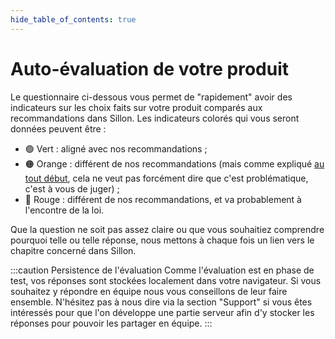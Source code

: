 ```yaml
---
hide_table_of_contents: true
---
```



# Auto-évaluation de votre produit

Le questionnaire ci-dessous vous permet de "rapidement" avoir des indicateurs sur les choix faits sur votre produit comparés aux recommandations dans Sillon. Les indicateurs colorés qui vous seront données peuvent être :

- 🟢 Vert : aligné avec nos recommandations ;
- 🟠 Orange : différent de nos recommandations (mais comme expliqué [au tout début](/docs/preamble/), cela ne veut pas forcément dire que c'est problématique, c'est à vous de juger) ;
- 🔴 Rouge : différent de nos recommandations, et va probablement à l'encontre de la loi.

Que la question ne soit pas assez claire ou que vous souhaitiez comprendre pourquoi telle ou telle réponse, nous mettons à chaque fois un lien vers le chapitre concerné dans Sillon.

<ProductEvaluation />

:::caution Persistence de l'évaluation
Comme l'évaluation est en phase de test, vos réponses sont stockées localement dans votre navigateur. Si vous souhaitez y répondre en équipe nous vous conseillons de leur faire ensemble. N'hésitez pas à nous dire via la section "Support" si vous êtes intéressés pour que l'on développe une partie serveur afin d'y stocker les réponses pour pouvoir les partager en équipe.
:::
